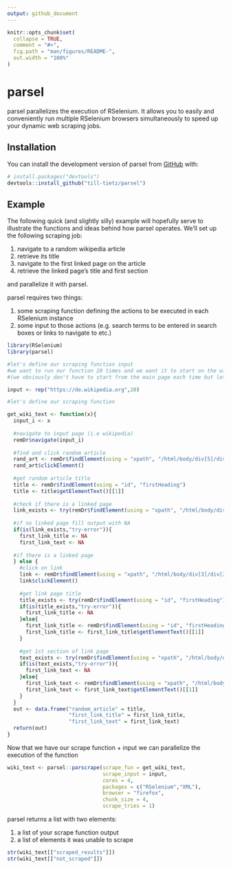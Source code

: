 ```yaml
---
output: github_document
---
```


<!-- README.md is generated from README.Rmd. Please edit that file -->

```r
knitr::opts_chunk$set(
  collapse = TRUE,
  comment = "#>",
  fig.path = "man/figures/README-",
  out.width = "100%"
)
```

# parsel

<!-- badges: start -->
<!-- badges: end -->

parsel parallelizes the execution of RSelenium. It allows you to easily and conveniently run multiple RSelenium browsers simultaneously 
to speed up your dynamic web scraping jobs.   

## Installation

You can install the development version of parsel from [GitHub](https://github.com/) with:

``` r
# install.packages("devtools")
devtools::install_github("till-tietz/parsel")
```
## Example

The following quick (and slightly silly) example will hopefully serve to illustrate the functions and ideas behind how parsel operates.
We'll set up the following scraping job:

1. navigate to a random wikipedia article 
2. retrieve its title 
3. navigate to the first linked page on the article 
4. retrieve the linked page's title and first section 

and parallelize it with parsel.

parsel requires two things: 

1. some scraping function defining the actions to be executed in each RSelenium instance 
2. some input to those actions (e.g. search terms to be entered in search boxes or links to navigate to etc.)

```r
library(RSelenium)
library(parsel)

#let's define our scraping function input 
#we want to run our function 20 times and we want it to start on the wikipedia main page each time 
#(we obviously don't have to start from the main page each time but let's run with this for illustrative purposes)

input <- rep("https://de.wikipedia.org",20)

#let's define our scraping function 

get_wiki_text <- function(x){
  input_i <- x
  
  #navigate to input page (i.e wikipedia)
  remDr$navigate(input_i)
  
  #find and click random article 
  rand_art <- remDr$findElement(using = "xpath", "/html/body/div[5]/div[2]/nav[1]/div/ul/li[3]/a")
  rand_art$clickElement()
  
  #get random article title 
  title <- remDr$findElement(using = "id", "firstHeading")
  title <- title$getElementText()[[1]]
  
  #check if there is a linked page
  link_exists <- try(remDr$findElement(using = "xpath", "/html/body/div[3]/div[3]/div[5]/div[1]/p[1]/a[1]"))
  
  #if no linked page fill output with NA
  if(is(link_exists,"try-error")){
    first_link_title <- NA
    first_link_text <- NA
  
  #if there is a linked page
  } else {
    #click on link
    link <- remDr$findElement(using = "xpath", "/html/body/div[3]/div[3]/div[5]/div[1]/p[1]/a[1]")
    link$clickElement()
    
    #get link page title
    title_exists <- try(remDr$findElement(using = "id", "firstHeading"))
    if(is(title_exists,"try-error")){
      first_link_title <- NA
    }else{
      first_link_title <- remDr$findElement(using = "id", "firstHeading")
      first_link_title <- first_link_title$getElementText()[[1]]
    }
    
    #get 1st section of link page
    text_exists <- try(remDr$findElement(using = "xpath", "/html/body/div[3]/div[3]/div[5]/div[1]/p[1]"))
    if(is(text_exists,"try-error")){
      first_link_text <- NA
    }else{
      first_link_text <- remDr$findElement(using = "xpath", "/html/body/div[3]/div[3]/div[5]/div[1]/p[1]")
      first_link_text <- first_link_text$getElementText()[[1]]
    }
  }
  out <- data.frame("random_article" = title,
                    "first_link_title" = first_link_title,
                    "first_link_text" = first_link_text)
  return(out)
}


```

Now that we have our scrape function + input we can parallelize the execution of the function

```r
wiki_text <- parsel::parscrape(scrape_fun = get_wiki_text,
                               scrape_input = input,
                               cores = 4,
                               packages = c("RSelenium","XML"),
                               browser = "firefox",
                               chunk_size = 4,
                               scrape_tries = 1)


```

parsel returns a list with two elements:

1. a list of your scrape function output 
2. a list of elements it was unable to scrape 
```r
str(wiki_text[["scraped_results"]])
str(wiki_text[["not_scraped"]])
```

